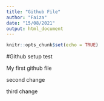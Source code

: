 ```yaml
---
title: "Github File"
author: "Faiza"
date: "15/08/2021"
output: html_document
---
```


```r
knitr::opts_chunk$set(echo = TRUE)
```

#Github setup test

My first github file

second change

third change
